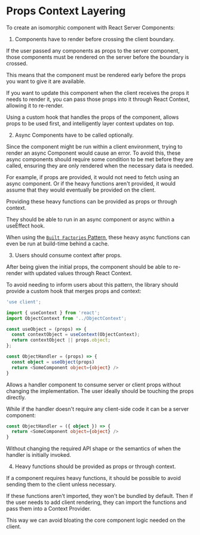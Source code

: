 # Props Context Layering

To create an isomorphic component with React Server Components:

1. Components have to render before crossing the client boundary.

If the user passed any components as props to the server component, those components must be rendered on the server before the boundary is crossed.

This means that the component must be rendered early before the props you want to give it are available.

If you want to update this component when the client receives the props it needs to render it, you can pass those props into it through React Context, allowing it to re-render.

Using a custom hook that handles the props of the component, allows props to be used first, and intelligently layer context updates on top.

2. Async Components have to be called optionally.

Since the component might be run within a client environment, trying to render an async Component would cause an error. To avoid this, these async components should require some condition to be met before they are called, ensuring they are only rendered when the necessary data is needed.

For example, if props are provided, it would not need to fetch using an async component. Or if the heavy functions aren't provided, it would assume that they would eventually be provided on the client.

Providing these heavy functions can be provided as props or through context.

They should be able to run in an async component or async within a useEffect hook.

When using the [`Built Factories` Pattern](../built-factories/page.mdx), these heavy async functions can even be run at build-time behind a cache.

3. Users should consume context after props.

After being given the initial props, the component should be able to re-render with updated values through React Context.

To avoid needing to inform users about this pattern, the library should provide a custom hook that merges props and context:
```ts
'use client';

import { useContext } from 'react';
import ObjectContext from '../ObjectContext';

const useObject = (props) => {
  const contextObject = useContext(ObjectContext);
  return contextObject || props.object;
};

const ObjectHandler = (props) => {
  const object = useObject(props)
  return <SomeComponent object={object} />
}
```

Allows a handler component to consume server or client props without changing the implementation. The user ideally should be touching the props directly.

While if the handler doesn't require any client-side code it can be a server component:

```ts
const ObjectHandler = ({ object }) => {
  return <SomeComponent object={object} />
}
```

Without changing the required API shape or the semantics of when the handler is initially invoked.

4. Heavy functions should be provided as props or through context.

If a component requires heavy functions, it should be possible to avoid sending them to the client unless necessary.

If these functions aren't imported, they won't be bundled by default. Then if the user needs to add client rendering, they can import the functions and pass them into a Context Provider.

This way we can avoid bloating the core component logic needed on the client.

